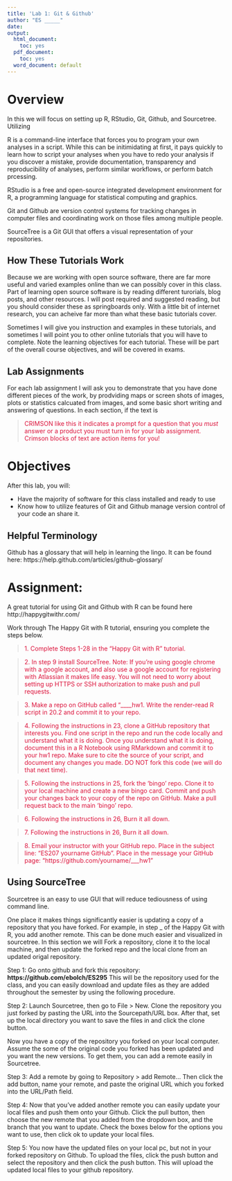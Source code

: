```yaml
---
title: 'Lab 1: Git & Github'
author: "ES _____"
date: 
output:
  html_document:
    toc: yes
  pdf_document:
    toc: yes
  word_document: default
---
```

# Overview
In this we will focus on setting up R, RStudio, Git, Github,  and Sourcetree. Utilizing 

R is a command-line interface that forces you to program your own analyses in a script. While this can be initimidating at first, it pays quickly to learn how to script your analyses when you have to redo your analysis if you discover a mistake, provide documentation, transparency and reproducibility of analyses, perform similar workflows, or perform batch prcessing. 

RStudio is a free and open-source integrated development environment for R, a programming language for statistical computing and graphics.

Git and Github are version control systems for tracking changes in computer files and coordinating work on those files among multiple people.

SourceTree is a Git GUI that offers a visual representation of your repositories.



## How These Tutorials Work
Because we are working with open source software, there are far more useful and varied examples online than we can possibly cover in this class. Part of learning open source software is by reading different turorials, blog posts, and other resources. I will post required and suggested reading, but you should consider these as springboards only. With a little bit of internet research, you can acheive far more than what these basic tutorials cover.

Sometimes I will give you instruction and examples in these tutorials, and sometimes I will point you to other online tutorials that you will have to complete. Note the learning objectives for each tutorial. These will be part of the overall course objectives, and will be covered in exams. 

## Lab Assignments
For each lab assignment I will ask you to demonstrate that you have done different pieces of the work, by prodviding maps or screen shots of images, plots or statistics calcuated from images, and some basic short writing and answering of questions. 
In each section, if the text is

><span style="color:CRIMSON;">CRIMSON like
this it indicates a prompt for a question that you *must* answer or a product you must turn in for your lab assignment. Crimson blocks of text are action items for you!</span> 

# Objectives  
After this lab, you will:  

* Have the majority of software for this class installed and ready to use
* Know how to utilize features of Git and Github manage version control of your code an share it.

## Helpful Terminology

Github has a glossary that will help in learning the lingo. It can be found here: https://help.github.com/articles/github-glossary/

# Assignment:

A great tutorial for using Git and Github with R can be found here http://happygitwithr.com/ 

Work through The Happy Git with R tutorial, ensuring you complete the steps below.


><span style="color:CRIMSON;">1. Complete Steps 1-28 in the "Happy Git with R" tutorial.</span>

><span style="color:CRIMSON;">2. In step 9 install SourceTree. Note: If you're using google chrome with a google account, and also use a google account for registering with Atlassian it makes life easy. You will not need to worry about setting up HTTPS or SSH authorization to make push and pull requests. </span>

><span style="color:CRIMSON;">3. Make a repo on GitHub called "____hw1. Write the render-read R script in 20.2 and commit it to your repo.</span>

><span style="color:CRIMSON;">4. Following the instructions in 23, clone a GitHub repository that interests you. Find one script in the repo and run the code locally and understand what it is doing. Once you understand what it is doing, document this in a R Notebook using RMarkdown and commit it to your hw1 repo. Make sure to cite the source of your script, and document any changes you made. DO NOT fork this code (we will do that next time).</span>

><span style="color:CRIMSON;">5. Following the instructions in 25, fork the 'bingo' repo. Clone it to your local machine and create a new bingo card. Commit and push your changes back to your copy of the repo on GitHub. Make a pull request back to the main 'bingo' repo.</span>

><span style="color:CRIMSON;">6. Following the instructions in 26, Burn it all down.</span>

><span style="color:CRIMSON;">7. Following the instructions in 26, Burn it all down.</span>

><span style="color:CRIMSON;">8. Email your instructor with your GitHub repo. Place in the subject line: "ES207 yourname GitHub". Place in the message your GitHub page: "https://github.com/yourname/___hw1"</span>


## Using SourceTree 

Sourcetree is an easy to use GUI that will reduce tediousness of using command line.

One place it makes things significantly easier is updating a copy of a repository that you have forked. For example, in step _ of the Happy Git with R, you add another remote. This can be done much easier and visualized in sourcetree. In this section we will Fork a repository, clone it to the local machine, and then update the forked repo and the local clone from an updated origal repository.

Step 1: Go onto github and fork this repository: **https://github.com/ebolch/ES295** This will be the repository used for the class, and you can easily download and update files as they are added throughout the semester by using the following procedure.

Step 2: Launch Sourcetree, then go to File > New. Clone the repository you just forked by pasting the URL into the Sourcepath/URL box. After that, set up the local directory you want to save the files in and click the clone button. 

Now you have a copy of the repository you forked on your local computer. Assume the some of the original code you forked has been updated and you want the new versions. To get them, you can add a remote easily in Sourcetree.

Step 3: Add a remote by going to Repository > add Remote... Then click the add button, name your remote, and paste the original URL which you forked into the URL/Path field. 

Step 4: Now that you've added another remote you can easily update your local files and push them onto your Github. Click the pull button, then choose the new remote that you added from the dropdown box, and the branch that you want to update. Check the boxes below for the options you want to use, then click ok to update your local files.

Step 5: You now have the updated files on your local pc, but not in your forked repository on Github. To upload the files, click the push button and select the repository and then click the push button. This will upload the updated local files to your github repository.



